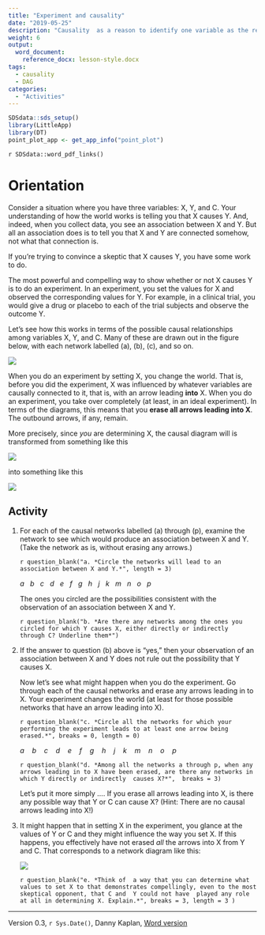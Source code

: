 ```yaml
---
title: "Experiment and causality"
date: "2019-05-25"
description: "Causality  as a reason to identify one variable as the response and another as the explanatory."
weight: 6
output:
  word_document:
    reference_docx: lesson-style.docx
tags: 
  - causality
  - DAG
categories: 
  - "Activities"
---
```




```r
SDSdata::sds_setup()
library(LittleApp)
library(DT)
point_plot_app <- get_app_info("point_plot") 
```

`r SDSdata::word_pdf_links()`

# Orientation

Consider a situation where you have three variables: X, Y, and C. Your understanding of how the world works is telling you that X causes Y. And, indeed, when you collect data, you see an association between X and Y. But all an association does is to tell you that X and Y are connected somehow, not what that connection is.

If you’re trying to convince a skeptic that X causes Y, you have some work to do.

The most powerful and compelling way to show whether or not X causes Y is to do an experiment. In an experiment, you set the values for X and observed the corresponding values for Y. For example, in a clinical trial, you would give a drug or placebo to each of the trial subjects and observe the outcome Y.

Let’s see how this works in terms of the possible causal relationships among variables X, Y, and C. Many of these are drawn out in the figure below, with each network labelled (a), (b), (c), and so on.

![](/img/many-dags.png)

When you do an experiment by setting X, you change the world. That is, before you did the experiment, X was influenced by whatever variables are causally connected to it, that is, with an arrow leading **into** X. When you do an experiment, you take over completely (at least, in an ideal experiment). In terms of the diagrams, this means that you **erase all arrows leading into X**. The outbound arrows, if any, remain.

More precisely, since *you* are determining X, the causal diagram will is transformed from something like this

![](/img/experiment0.png) 

into something like this 

![](/img/experiment1.png)



## Activity

1. For each of the causal networks labelled (a) through (p), examine the network to see which would produce an association between X and Y. (Take the network as is, without erasing any arrows.)

    `r question_blank("a. *Circle the networks will lead to an association between X and Y.*", length = 3)`
    
    *a   b   c   d   e   f   g   h   j   k   m   n   o   p*

    The ones you circled are the possibilities consistent with the observation of an association between X and Y.

    `r question_blank("b. *Are there any networks among the ones you circled for which Y causes X, either directly or indirectly  through C? Underline them*")`
    
2. If the  answer to question (b)  above is "yes," then your observation of an association between X and Y does not rule out the  possibility that Y causes X.

    Now let's see what might happen when you do the experiment. Go through each  of the causal networks and erase any arrows leading in to X. Your experiment changes the world (at least for those possible networks that have an arrow leading into X).
    
    `r question_blank("c. *Circle all the networks for which your performing the experiment leads to at least one arrow being erased.*", breaks = 0, length = 0)`
     
    *a    b    c    d    e    f    g    h    j    k    m    n    o    p*
         
    `r question_blank("d. *Among all the networks a through p, when any arrows leading in to X have been erased, are there any networks in which Y directly or indirectly  causes X?*",  breaks = 3)`
    
    Let's put it more simply .... If you erase  all  arrows leading into X,  is there any possible way that Y or C can cause X? (Hint: There are no causal arrows leading into X!)

3. It might happen that in setting X in  the experiment, you glance at the values of Y or C and they might influence the way you set X. If this happens, you effectively have not  erased *all* the arrows into X from Y and C. That corresponds to a network diagram like this:

    ![](/img/experiment2.png)

    `r question_blank("e. *Think of  a way that you can determine what values to set X to that demonstrates compellingly, even to the most skeptical opponent, that C and  Y could not have  played any role at all in determining X. Explain.*", breaks = 3, length = 3 )`
    
    
----------------------

Version 0.3, `r Sys.Date()`, Danny Kaplan, [Word version](`r paste0("/word-versions/",tools::file_path_sans_ext(knitr::current_input()), ".docx")`) 